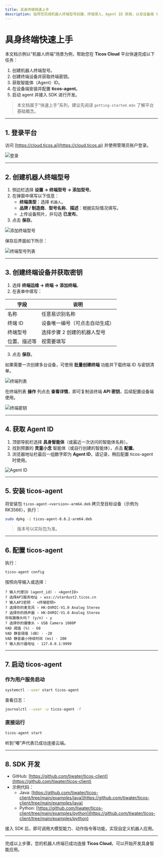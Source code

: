 ```yaml
---
title: 具身终端快速上手
description: 指导您完成机器人终端型号创建、终端录入、Agent ID 获取，以及设备端 ticos-agent 安装与配置。
---
```


# 具身终端快速上手

本文档示例以“机器人终端”场景为例，帮助您在 **Ticos Cloud** 平台快速完成以下任务：

1. 创建机器人终端型号。
2. 创建终端设备并获取终端密钥。
3. 获取智能体（Agent）ID。
4. 在设备端安装并配置 **ticos-agent**。
5. 启动 agent 并接入 SDK 进行开发。

> 本文档属于“快速上手”系列，建议先阅读 `getting-started.mdx` 了解平台基础概念。

---

## 1. 登录平台

访问 [https://cloud.ticos.ai](https://cloud.ticos.ai) 并使用管理员账户登录。

![登录](/images/quickstart-terminal/image1.png)

---

## 2. 创建机器人终端型号

1. 侧边栏选择 **设置 → 终端型号 → 添加型号**。
2. 在弹窗中填写以下信息：
   - **终端类型**：选择 `机器人`。
   - **品牌 / 制造商**、**型号名称**、**描述**：根据实际情况填写。
   - 上传设备照片，并勾选 **已发布**。
3. 点击 **保存**。

![添加终端型号](/images/quickstart-terminal/image2.png)

保存后界面如下所示：

![终端型号列表](/images/quickstart-terminal/image3.png)

---

## 3. 创建终端设备并获取密钥

1. 选择 **终端运维 → 终端 → 添加终端**。
2. 在表单中填写：

| 字段        | 说明                                       |
| ----------- | ------------------------------------------ |
| 名称        | 任意易识别名称                             |
| 终端 ID     | 设备唯一编号（可点击自动生成）             |
| 终端型号    | 选择步骤 2 创建的机器人型号               |
| 位置、描述等 | 视需要填写                                 |

3. 点击 **保存**。

如果需要一次创建多台设备，可使用 **批量创建终端** 功能并下载终端 ID 与密钥清单。

![终端列表](/images/quickstart-terminal/image4.png)

在终端列表 **操作** 列点击 **查看详情**，即可复制该终端 **API 密钥**，后续配置设备端使用。

![终端密钥](/images/quickstart-terminal/image5.png)

---

## 4. 获取 Agent ID

1. 顶部导航栏选择 **具身智能体**（或最近一次访问的智能体名称）。
2. 找到预置的 **灵童小念** 智能体（或自行创建的智能体），点击 **配置**。
3. 浏览器地址栏最后一组数字即为 **Agent ID**，请记录，稍后配置 ticos-agent 时使用。

![Agent ID](/images/quickstart-terminal/image6.png)

---

## 5. 安装 ticos-agent

将安装包 `ticos-agent-<version>-arm64.deb` 拷贝至目标设备（示例为 RK3566），执行：

```bash
sudo dpkg -i ticos-agent-0.8.2-arm64.deb
```

> 版本号以实际包为准。

---

## 6. 配置 ticos-agent

执行：

```bash
ticos-agent config
```

按照向导输入或选择：

```text
? 输入代理ID (agent_id) · <AgentID>
? 选择API服务地址 › wss://stardust2.ticos.cn
? 输入API密钥 · <终端密钥>
? 选择你的麦克风 › HK-DXMIC-V1.0 Analog Stereo
? 选择你的扬声器 › HK-DXMIC-V1.0 Analog Stereo
你有摄像头吗？ (y/n) › y
? 选择你的摄像头 › USB Camera 1080P
VAD 阈值 (%) · 60
VAD 静音阈值 (dB) · -20
VAD 静音最小持续时间 (ms) · 200
? 输入执行器地址 · 127.0.0.1:9999
```

---

## 7. 启动 ticos-agent

### 作为用户服务启动

```bash
systemctl --user start ticos-agent
```

查看日志：

```bash
journalctl --user -u ticos-agent -f
```

### 直接运行

```bash
ticos-agent start
```

听到“嘟”声代表已成功连接云端。

---

## 8. SDK 开发

- GitHub: [https://github.com/tiwater/ticos-client](https://github.com/tiwater/ticos-client)
- 示例代码：
    - Java: [https://github.com/tiwater/ticos-client/tree/main/examples/java](https://github.com/tiwater/ticos-client/tree/main/examples/java)
    - Python: [https://github.com/tiwater/ticos-client/tree/main/examples/python](https://github.com/tiwater/ticos-client/tree/main/examples/python)

接入 SDK 后，即可调用大模型能力、动作指令等功能，实现自定义机器人应用。

---

完成以上步骤，您的机器人终端已成功连接 **Ticos Cloud**，可以开始开发具身智能应用。
